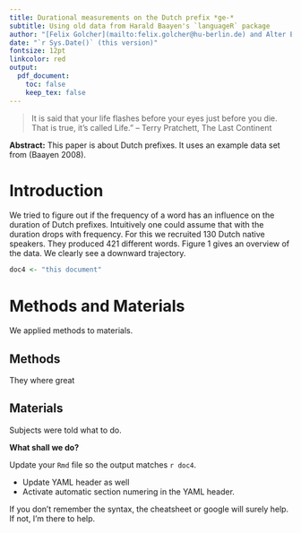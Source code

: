 ```yaml
---
title: Durational measurements on the Dutch prefix *ge-*
subtitle: Using old data from Harald Baayen's `languageR` package
author: "[Felix Golcher](mailto:felix.golcher@hu-berlin.de) and Alter Ego"
date: "`r Sys.Date()` (this version)"
fontsize: 12pt
linkcolor: red
output:
  pdf_document:
    toc: false
    keep_tex: false
---
```


<!-- This quotation has zero connection to Dutch language processing! -->
> It is said that your life flashes before your eyes just before you die.\newline
> That is true, it's called Life.”\newline
> -- Terry Pratchett, The Last Continent

**Abstract:**
This paper is about Dutch prefixes. 
It uses an example data set from (Baayen 2008).

# Introduction

We tried to figure out if the frequency of a word has an influence on the duration of Dutch prefixes. 
Intuitively one could assume that with the duration drops with frequency.
For this we recruited 130 Dutch native speakers.
They produced 421 different words.
Figure 1 gives an overview of the data. We clearly see a downward trajectory.


```r
doc4 <- "this document"
```

# Methods and Materials

We applied methods to materials.

## Methods

They where great

## Materials

Subjects were told what to do.

\vfill
**\textcolor{gray}{Template to be reproduced ends here}**

**What shall we do?**

Update your `Rmd` file so the output matches `r doc4`.

* Update YAML header as well
* Activate automatic section numering in the YAML header.

If you don't remember the syntax, the cheatsheet or google will surely help. If not, I'm there to help.
